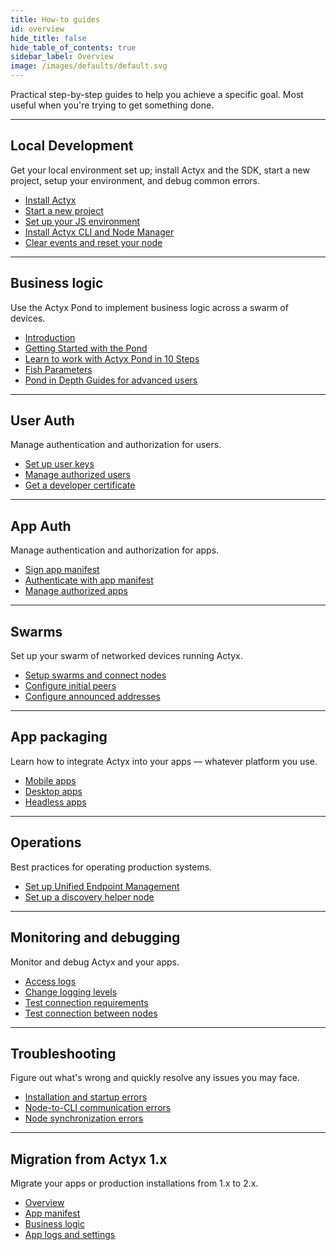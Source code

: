 ```yaml
---
title: How-to guides
id: overview
hide_title: false
hide_table_of_contents: true
sidebar_label: Overview
image: /images/defaults/default.svg
---
```


Practical step-by-step guides to help you achieve a specific goal. Most useful when you're trying to get something done.

---

## Local Development

Get your local environment set up; install Actyx and the SDK, start a new project, setup your environment, and debug common errors.

- [Install Actyx](./local-development/install-actyx.mdx)
- [Start a new project](../how-to/local-development/set-up-a-new-project.mdx)
- [Set up your JS environment](../how-to/local-development/set-up-your-environment.mdx)
- [Install Actyx CLI and Node Manager](./local-development/install-cli-node-manager.mdx)
- [Clear events and reset your node](./local-development/reset-your-node.mdx)

---

## Business logic

Use the Actyx Pond to implement business logic across a swarm of devices.

- [Introduction](./actyx-pond/introduction.mdx)
- [Getting Started with the Pond](./actyx-pond/getting-started.mdx)
- [Learn to work with Actyx Pond in 10 Steps](./actyx-pond/guides/hello-world.mdx)
- [Fish Parameters](./actyx-pond/fish-parameters/on-event.mdx)
- [Pond in Depth Guides for advanced users](./actyx-pond/in-depth/tag-type-checking.mdx)

---

## User Auth

Manage authentication and authorization for users.

- [Set up user keys](./user-auth/set-up-user-keys)
- [Manage authorized users](./user-auth/manage-authorized-users)
- [Get a developer certificate](./user-auth/get-developer-certificate)

---

## App Auth

Manage authentication and authorization for apps.

- [Sign app manifest](./app-auth/sign-app-manifest)
- [Authenticate with app manifest](./app-auth/authenticate-with-app-manifest)
- [Manage authorized apps](./app-auth/manage-authorized-apps)

---

## Swarms

Set up your swarm of networked devices running Actyx.

- [Setup swarms and connect nodes](./swarms/setup-swarm.mdx)
- [Configure initial peers](./swarms/connect-nodes.mdx)
- [Configure announced addresses](./swarms/configure-announced-addresses)

---

## App packaging

Learn how to integrate Actyx into your apps — whatever platform you use.

- [Mobile apps](./packaging/mobile-apps.mdx)
- [Desktop apps](./packaging/desktop-apps.mdx)
- [Headless apps](./packaging/headless-apps.mdx)

---

## Operations

Best practices for operating production systems.

- [Set up Unified Endpoint Management](./operations/device-management.mdx)
- [Set up a discovery helper node](./operations/discovery-helper-node.mdx)

---

## Monitoring and debugging

Monitor and debug Actyx and your apps.

- [Access logs](./monitoring-debugging/access-logs)
- [Change logging levels](./monitoring-debugging/logging-levels)
- [Test connection requirements](./monitoring-debugging/network-requirements)
- [Test connection between nodes](./monitoring-debugging/node-connections)

---

## Troubleshooting

Figure out what's wrong and quickly resolve any issues you may face.

- [Installation and startup errors](./troubleshooting/installation-and-startup)
- [Node-to-CLI communication errors](./troubleshooting/node-to-cli-communication)
- [Node synchronization errors](./troubleshooting/node-synchronization)

---

## Migration from Actyx 1.x

Migrate your apps or production installations from 1.x to 2.x.

- [Overview](./migration/migration-overview)
- [App manifest](./migration/migrate-app-manifest)
- [Business logic](./migration/migrate-business-logic)
- [App logs and settings](./migration/migrate-app-logs-and-settings)
